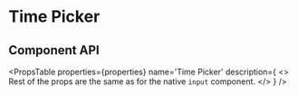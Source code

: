 # Time Picker


<TimePickerExample />

## Component API

<PropsTable
  properties={properties}
  name='Time Picker'
  description={
    <>
      Rest of the props are the same as for the native <code>input</code> component.
    </>
  }
/>

